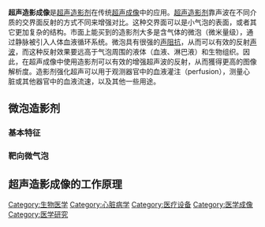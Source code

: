 {{Request translation|time=2012-04-22T22:45:34+00:00}}
{{unreferenced|time=2012-04-22T22:45:34+00:00}}
{{mergefrom|超声造影剂}}
{{medical}}
'''超声造影成像'''是[[超声造影剂|超声造影剂]]在传统[[超声成像|超声成像]]中的应用。[[超声造影剂|超声造影剂]]靠声波在不同介质的交界面反射的方式不同来增强对比。这种交界面可以是小气泡的表面，或者其它更加复杂的结构。市面上能买到的造影剂大多是含气体的微泡（微米量级），通过静脉被引入人体血液循环系统。微泡具有很强的[[声阻抗|声阻抗]]，从而可以有效的反射[[声波|声波]]，而这种反射效果要远高于气泡周围的液体（血液、淋巴液）和生物组织。因此，在超声成像中使用造影剂可以有效的增强超声波的反射，从而獲得更高的图像解析度。造影剂强化超声可以用于观测器官中的血液灌注（perfusion），测量心脏或其他器官中的血液流速，以及其他一些用途。

==微泡造影剂==
===基本特征===

===靶向微气泡===

==超声造影成像的工作原理==

{{医学影像}}

[[Category:生物医学|Category:生物医学]]
[[Category:心脏病学|Category:心脏病学]]
[[Category:医疗设备|Category:医疗设备]]
[[Category:医学成像|Category:医学成像]]
[[Category:医学研究|Category:医学研究]]